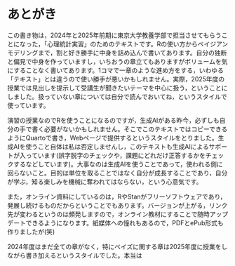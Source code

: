 # あとがき

この書き物は，2024年と2025年前期に東京大学教養学部で担当させてもらうことになった，「心理統計実習」のためのテキストです。Rの使い方からベイジアンモデリングまで，割と好き勝手に中身を詰め込んで書いてあります。自分の独断と偏見で中身を作っていますし，いちおうの章立てもありますがボリュームを気にすることなく書いてあります。1コマで一章のような進め方をする，いわゆる「テキスト」とは違うので使い勝手が悪いかもしれません。実際，2025年度の授業では見出しを提示して受講生が聞きたいテーマを中心に扱う，ということにしました。扱っていない章については自分で読んでおいてね，というスタイルで使っています。

演習の授業なのでRを使うことになるのですが，生成AIがある昨今，必ずしも自分の手で書く必要がないかもしれません。そこでこのテキストではコピーできるようにQuartoで書き，Webページで提供するというスタイルをとりました。生成AIを使うこと自体は私は否定しませんし，このテキストも生成AIによるサポートが入っています(誤字脱字のチェックや，課題にどれだけ正答するかをチェックするなどしています)。大事なのは生成AIを使うことであって，使われる側に回らないこと。目的は単位を取ることではなく自分が成長することであり，自分が学ぶ，知る楽しみを機械に奪われてはならない，という心意気です。

また，オンライン資料にしているのは，RやStanがフリーソフトウェアであり，発展し続けるものだからということでもあります。バージョンが上がる，リンク先が変わるというのは頻発しますので，オンライン教材にすることで随時アップデートできるようになります。紙媒体への憧れもあるので，PDFとePub形式も作りましたが(笑)

2024年度はまだ全ての章がなく，特にベイズに関する章は2025年度に授業をしながら書き加えるというスタイルでした。本当は